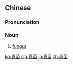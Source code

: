 {{also|眞菌}}
==Chinese==
{{zh-forms}}

===Pronunciation===
{{zh-pron
|m=zhēnjūn
|c=zan1 kwan2
|cat=n
}}

===Noun===
{{zh-noun}}

# [[fungus]]

[[ko:真菌]]
[[mg:真菌]]
[[ja:真菌]]
[[zh:真菌]]